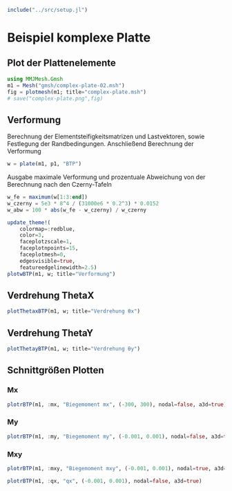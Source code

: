 ```julia
include("../src/setup.jl")
```

# Beispiel komplexe Platte

## Plot der Plattenelemente
```julia
using MMJMesh.Gmsh
m1 = Mesh("gmsh/complex-plate-02.msh")
fig = plotmesh(m1; title="complex-plate.msh")
# save("complex-plate.png",fig)
```

## Verformung 

Berechnung der Elementsteifigkeitsmatrizen und Lastvektoren, sowie Festlegung der Randbedingungen. Anschließend Berechnung der Verformung

```julia
w = plate(m1, p1, "BTP")
```

Ausgabe maximale Verformung und prozentuale Abweichung von der Berechnung nach den Czerny-Tafeln

```julia
w_fe = maximum(w[1:3:end])
w_czerny = 5e3 * 8^4 / (31000e6 * 0.2^3) * 0.0152
w_abw = 100 * abs(w_fe - w_czerny) / w_czerny
```

```julia
update_theme!(
    colormap=:redblue,
    color=3,
    faceplotzscale=1,
    faceplotnpoints=15,
    faceplotmesh=0,
    edgesvisible=true,
    featureedgelinewidth=2.5)
plotwBTP(m1, w; title="Verformung")
```

## Verdrehung ThetaX
```julia
plotThetaxBTP(m1, w; title="Verdrehung θx")
```

## Verdrehung ThetaY
```julia
plotThetayBTP(m1, w; title="Verdrehung θy")
```

## Schnittgrößen Plotten 

### Mx

```julia
plotrBTP(m1, :mx, "Biegemoment mx", (-300, 300), nodal=false, a3d=true)
```

### My
```julia
plotrBTP(m1, :my, "Biegemoment my", (-0.001, 0.001), nodal=false, a3d=true)
```

### Mxy
```julia
plotrBTP(m1, :mxy, "Biegemoment mxy", (-0.001, 0.001), nodal=true, a3d=true)
```

```julia
plotrBTP(m1, :qx, "qx", (-0.001, 0.001), nodal=false, a3d=true)
```
